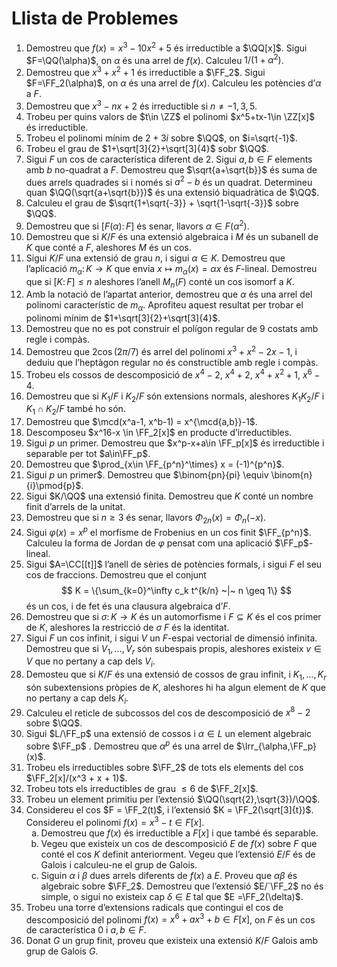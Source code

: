 # Llista de Problemes

<!-- ### Episodi 1 {-} -->

1. Demostreu que $f(x)=x^3-10x^2+5$ és irreductible a $\QQ[x]$. Sigui $F=\QQ(\alpha)$, on $\alpha$ és una arrel de $f(x)$. Calculeu $1/(1+\alpha^2)$.
2. Demostreu que $x^3+x^2+1$ és irreductible a $\FF_2$. Sigui $F=\FF_2(\alpha)$, on $\alpha$ és una arrel de $f(x)$. Calculeu les potències d'$\alpha$ a $F$.
3. Demostreu que $x^3-nx+2$ és irreductible si $n\neq -1, 3, 5$.
4. Trobeu per quins valors de $t\in \ZZ$ el polinomi $x^5+tx-1\in \ZZ[x]$ és irreductible.
<!-- ### Episodi 2 {-} -->
1. Trobeu el polinomi mínim de $2+3i$ sobre $\QQ$, on $i=\sqrt{-1}$.
2. Trobeu el grau de $1+\sqrt[3]{2}+\sqrt[3]{4}$ sobr $\QQ$.
3. Sigui $F$ un cos de característica diferent de $2$. Sigui $a,b\in F$ elements amb $b$ no-quadrat a $F$.
  Demostreu que $\sqrt{a+\sqrt{b}}$ és suma de dues arrels quadrades si i només si $a^2-b$ és un quadrat. Determineu
  quan $\QQ(\sqrt{a+\sqrt{b}})$ és una extensió biquadràtica de $\QQ$.
4. Calculeu el grau de $\sqrt{1+\sqrt{-3}} + \sqrt{1-\sqrt{-3}}$ sobre $\QQ$.
5. Demostreu que si $[F(\alpha)\colon F]$ és senar, llavors $\alpha \in F(\alpha^2)$.
6. Demostreu que si $K/F$ és una extensió algebraica i $M$ és un subanell de $K$ que conté a $F$, aleshores $M$ és un cos.
7. Sigui $K/F$ una extensió de grau $n$, i sigui $\alpha\in K$. Demostreu que l'aplicació $m_\alpha\colon K \to K$
  que envia $x\mapsto m_\alpha(x)=\alpha x$ és $F$-lineal. Demostreu que si $[K\colon F]\leq n$ aleshores
  l'anell $M_n(F)$ conté un cos isomorf a $K$.
8. Amb la notació de l'apartat anterior, demostreu que $\alpha$ és una arrel del polinomi característic de $m_\alpha$. Aprofiteu
  aquest resultat per trobar el polinomi mínim de $1+\sqrt[3]{2}+\sqrt[3]{4}$.
<!-- ### Episodi 3 {-} -->
1. Demostreu que no es pot construir el polígon regular de $9$ costats amb regle i compàs.
2. Demostreu que $2\cos(2\pi/7)$ és arrel del polinomi $x^3+x^2-2x-1$, i deduiu que l'heptàgon regular no és constructible amb regle i compàs.
<!-- ### Episodi 4 {-} -->
1. Trobeu els cossos de descomposició de $x^4-2$, $x^4+2$, $x^4+x^2+1$, $x^6-4$.
2. Demostreu que si $K_1/F$ i $K_2/F$ són extensions normals, aleshores $K_1K_2/F$ i $K_1\cap K_2 / F$ també ho són.
<!-- ### Episodi 5 {-} -->
1. Demostreu que $\mcd(x^a-1, x^b-1) = x^{\mcd{a,b}}-1$.
2. Descomposeu $x^16-x \in \FF_2[x]$ en producte d'irreductibles.
3. Sigui $p$ un primer. Demostreu que $x^p-x+a\in \FF_p[x]$ és irreductible i separable per tot $a\in\FF_p$.
4. Demostreu que $\prod_{x\in \FF_{p^n}^\times} x = (-1)^{p^n}$.
5. Sigui $p$ un primer$. Demostreu que $\binom{pn}{pi} \equiv \binom{n}{i}\pmod{p}$.
6. Sigui $K/\QQ$ una extensió finita. Demostreu que $K$ conté un nombre finit d'arrels de la unitat.
7. Demostreu que si $n\geq 3$ és senar, llavors $\Phi_{2n}(x)=\Phi_n(-x)$.
8. Sigui $\varphi(x)=x^p$ el morfisme de Frobenius en un cos finit $\FF_{p^n}$. Calculeu la forma de Jordan de $\varphi$
  pensat com una aplicació $\FF_p$-lineal.
<!-- ### Episodi 6 {-} -->
1. Sigui $A=\CC[[t]]$ l'anell de sèries de potències formals, i sigui $F$ el seu cos de fraccions. Demostreu que el conjunt
  $$
  K = \{\sum_{k=0}^\infty c_k t^{k/n} ~|~ n \geq 1\}
  $$
  és un cos, i de fet és una clausura algebraica d'$F$.
<!-- ### Episodi 7 {-} -->
1. Demostreu que si $\sigma\colon K\to K$ és un automorfisme i $F\subseteq K$ és el cos primer de $K$, aleshores la
  restricció de $\sigma$ $F$ és la identitat.
2. Sigui $F$ un cos infinit, i sigui $V$ un $F$-espai vectorial de dimensió infinita. Demostreu que si $V_1, \ldots, V_r$ són
  subespais propis, aleshores existeix $v \in V$ que no pertany a cap dels $V_i$.
3. Demosteu que si $K/F$ és una extensió de cossos de grau infinit, i $K_1,\ldots,K_r$ són subextensions pròpies de $K$, aleshores
  hi ha algun element de $K$ que no pertany a cap dels $K_i$.
<!-- ### Episodi 8 {-} -->
1. Calculeu el reticle de subcossos del cos de descomposició de $x^8-2$ sobre $\QQ$.
<!-- ### Episodi 9 {-} -->
1. Sigui $L/\FF_p$ una extensió de cossos i $\alpha \in L$ un element algebraic sobre $\FF_p$ . Demostreu que
  $\alpha^p$ és una arrel de $\Irr_{\alpha,\FF_p}(x)$.
2. Trobeu els irreductibles sobre $\FF_2$ de tots els elements del cos $\FF_2[x]/(x^3 + x + 1)$.
3. Trobeu tots els irreductibles de grau $\leq 6$ de $\FF_2[x]$.
<!-- ### Episodi 10 {-} -->
1. Trobeu un element primitiu per l'extensió $\QQ(\sqrt{2},\sqrt{3})/\QQ$.
2. Considereu el cos $F = \FF_2(t)$, i l'extensió $K = \FF_2(\sqrt[3]{t})$. Considereu
  el polinomi $f(x) = x^3 - t \in F[x]$.
    a. Demostreu que $f(x)$ és irreductible a $F[x]$ i que també és separable.
    b. Vegeu que existeix un cos de descomposició $E$ de $f(x)$ sobre $F$ que conté el cos $K$ definit
      anteriorment. Vegeu que l'extensió $E/F$ és de Galois i calculeu-ne el grup de Galois.
    c. Siguin $\alpha$ i $\beta$ dues arrels diferents de $f(x)$ a $E$. Proveu que $\alpha\beta$ és algebraic sobre $\FF_2$.
      Demostreu que l'extensió $E/`\FF_2$ no és simple, o sigui no existeix cap $\delta\in E$ tal que $E =\FF_2(\delta)$.
<!-- ### Episodi 11 {-} -->
<!-- ### Episodi 12 {-} -->
<!-- ### Episodi 13 {-} -->
1. Trobeu una torre d'extensions radicals que contingui el cos de descomposició del polinomi
  $f(x) = x^6 + ax^3 + b \in F[x]$, on $F$ és un cos de característica $0$ i $a,b\in F$.
<!-- ### Episodi 14 {-} -->
1. Donat $G$ un grup finit, proveu que existeix una extensió $K/F$ Galois amb grup de Galois $G$.
<!-- ### Episodi 15 {-} -->
